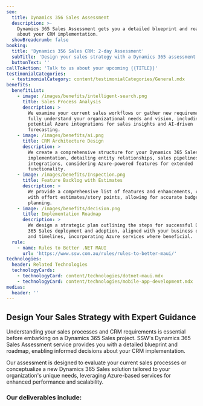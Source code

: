 ```yaml
---
seo:
  title: Dynamics 356 Sales Assessment
  description: >-
    Dynamics 365 Sales Assessment gets you a detailed blueprint and roadmap
    about your CRM implementation.
  showBreadcrumb: false
booking:
  title: 'Dynamics 356 Sales CRM: 2-day Assessment'
  subTitle: 'Design your sales strategy with a Dynamics 365 assessment. '
  buttonText: ''
callToAction: 'Talk to us about your upcoming {{TITLE}}'
testimonialCategories:
  - testimonialCategory: content/testimonialCategories/General.mdx
benefits:
  benefitList:
    - image: /images/benefits/intelligent-search.png
      title: Sales Process Analysis
      description: >
        We examine your current sales workflows or gather new requirements to
        fully understand your organizational needs and vision, including
        potential Azure integrations for sales insights and AI-driven
        forecasting.
    - image: /images/benefits/ai.png
      title: CRM Architecture Design
      description: >
        We create a comprehensive structure for your Dynamics 365 Sales
        implementation, detailing entity relationships, sales pipelines, and
        integrations, considering Azure-powered features for extended
        functionality.
    - image: /images/benefits/Inspection.png
      title: Feature Backlog with Estimates
      description: >
        We provide a comprehensive list of features and enhancements, complete
        with effort estimates/story points, allowing for accurate budgeting and
        planning.
    - image: /images/benefits/decision.png
      title: Implementation Roadmap
      description: >
        We design a strategic plan outlining the steps for successful Dynamics
        365 Sales deployment and adoption, aligned with your business objectives
        and timelines, incorporating Azure services where beneficial.
  rule:
    - name: Rules to Better .NET MAUI
      url: 'https://www.ssw.com.au/rules/rules-to-better-maui/'
technologies:
  header: Related Technologies
  technologyCards:
    - technologyCard: content/technologies/dotnet-maui.mdx
    - technologyCard: content/technologies/mobile-app-development.mdx
medias:
  header: ''
---
```


## Design Your Sales Strategy with Expert Guidance

Understanding your sales processes and CRM requirements is essential before embarking on a Dynamics 365 Sales project. SSW's Dynamics 365 Sales Assessment service provides you with a detailed blueprint and roadmap, enabling informed decisions about your CRM implementation.

Our assessment is designed to evaluate your current sales processes or conceptualize a new Dynamics 365 Sales solution tailored to your organization's unique needs, leveraging Azure-based services for enhanced performance and scalability.

<VideoEmbed url="https://www.youtube.com/watch?v=mbkx9WpAKGs" caption="Building Cross-Platform Apps Made Easy with .NET MAUI in Action with Matt Goldman (2 mins)" duration="" removeMargin={false} />

### Our deliverables include:
